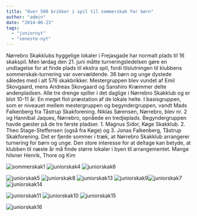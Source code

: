 ```yaml
---
title: "Over 500 brikker i spil til sommerskak for børn"
author: "admin"
date: "2014-06-23"
tags: 
  - "juniornyt"
  - "seneste-nyt"
---
```


Nørrebro Skakklubs hyggelige lokaler i Frejasgade har normalt plads til 16 skakspil. Men lørdag den 21. juni måtte turneringsledelsen gøre en undtagelse for at finde plads til ekstra spil, fordi tilslutningen til klubbens sommerskak-turnering var overvældende. 36 børn og unge dystede således med i alt 576 skakbrikker. Mestergruppen blev vundet af Emil Skovgaard, mens Andreas Skovgaard og Sanshiro Kræmmer delte andenpladsen. Alle tre drenge spiller i det daglige i Nørrebro Skakklub og er blot 10-11 år. En meget flot præstation af de lokale helte. I basisgruppen, som er niveauet mellem mestergruppen og begyndergruppen, vandt Mads Falkenberg fra Tåstrup Skakforening. Niklas Sørensen, Nørrebro, blev nr. 2 og Hannibal Jaques, Nørrebro, opnåede en tredjeplads. Begyndergruppen havde gæster på de tre første pladser. 1. Magnus Sidor, Køge Skakklub. 2. Theo Stage-Steffensen (også fra Køge) og 3. Jonas Falkenberg, Tåstrup Skakforening. Det er fjerde sommer i træk, at Nørrebro Skakklub arrangerer turnering for børn og unge. Den store interesse for at deltage kan betyde, at klubben til næste år må finde større lokaler i byen til arrangementet. Mange hilsner Henrik, Thore og Kim

![sommerskak1](/images/sommerskak1-300x179.jpg) ![juniorskak4](/images/juniorskak4-300x201.jpg) ![juniorskak6](/images/juniorskak6-300x212.jpg)

![juniorskak5](/images/juniorskak5-300x164.jpg) ![juniorskak8](/images/juniorskak8-300x173.jpg) ![juniorskak13](/images/juniorskak13-300x262.jpg) ![juniorskak9](/images/juniorskak9-300x152.jpg)![juniorskak7](/images/juniorskak7-300x140.jpg)![juniorskak14](/images/juniorskak14-300x178.jpg)

![juniorskak11](/images/juniorskak11-300x219.jpg) ![juniorskak10](/images/juniorskak10-300x208.jpg) ![juniorskak15](/images/juniorskak15-300x225.jpg)

![juniorskak16](/images/juniorskak16-236x300.jpg)
